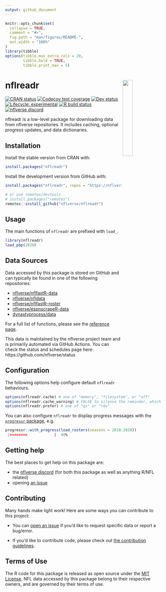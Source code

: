 ```yaml
---
output: github_document
---
```


<!-- README.md is generated from README.Rmd. Please edit that file -->

```r
knitr::opts_chunk$set(
  collapse = TRUE,
  comment = "#>",
  fig.path = "man/figures/README-",
  out.width = "100%"
)
library(tibble)
options(tibble.max_extra_cols = 20,
        tibble.bold = TRUE,
        tibble.print_max = 5)
```

# nflreadr <a href='https://nflreadr.nflverse.com'><img src='man/figures/logo.svg' align="right" width="25%" min-width="120px" /></a>

<!-- badges: start -->
[![CRAN status](https://img.shields.io/cran/v/nflreadr?style=flat-square&logo=R&label=CRAN)](https://CRAN.R-project.org/package=nflreadr)
[![Codecov test coverage](https://img.shields.io/codecov/c/github/nflverse/nflreadr?label=codecov&style=flat-square&logo=codecov)](https://codecov.io/gh/nflverse/nflreadr?branch=main)
[![Dev status](https://img.shields.io/github/r-package/v/nflverse/nflreadr/main?label=dev%20version&style=flat-square&logo=github)](https://nflreadr.nflverse.com/)
[![Lifecycle: experimental](https://img.shields.io/badge/lifecycle-experimental-orange.svg?style=flat-square)](https://lifecycle.r-lib.org/articles/stages.html)
[![R build status](https://img.shields.io/github/workflow/status/nflverse/nflreadr/R-CMD-check?label=R%20check&style=flat-square&logo=github)](https://github.com/nflverse/nflreadr/actions)
[![nflverse discord](https://img.shields.io/discord/789805604076126219?color=7289da&label=nflverse%20discord&logo=discord&logoColor=fff&style=flat-square)](https://discord.com/invite/5Er2FBnnQa)

<!-- badges: end -->

nflreadr is a low-level package for downloading data from nflverse repositories. It includes caching, optional progress updates, and data dictionaries.

## Installation

Install the stable version from CRAN with:
```r
install.packages("nflreadr")
```

Install the development version from GitHub with:

```r
install.packages("nflreadr", repos = "https://nflverse.r-universe.dev")

# or use remotes/devtools
# install.packages("remotes")
remotes::install_github("nflverse/nflreadr")
```

## Usage

The main functions of `nflreadr` are prefixed with `load_`.

```r
library(nflreadr)
load_pbp(2020)
```

## Data Sources

Data accessed by this package is stored on GitHub and can typically be found in one of the following repositories:

- [nflverse/nflfastR-data](https://github.com/nflverse/nflfastR-data)
- [nflverse/nfldata](https://github.com/nflverse/nfldata)
- [nflverse/nflfastR-roster](https://github.com/nflverse/nflfastR-roster)
- [nflverse/espnscrapeR-data](https://github.com/nflverse/espnscrapeR-data)
- [dynastyprocess/data](https://github.com/dynastyprocess/data)

For a full list of functions, please see the [reference page](https://nflreadr.nflverse.com/reference/index.html).

This data is maintained by the nflverse project team and is primarily automated via GitHub Actions. You can check the status and schedules page here: https://github.com/nflverse/status

## Configuration

The following options help configure default `nflreadr` behaviours. 

```r
options(nflreadr.cache) # one of "memory", "filesystem", or "off"
options(nflreadr.cache_warning) # FALSE to silence the reminder, which happens every eight hours or so.
options(nflreadr.prefer) # one of "qs" or "rds"
```

You can also configure `nflreadr` to display progress messages with the [`progressr` package](https://progressr.futureverse.org), e.g.

```r
progressr::with_progress(load_rosters(seasons = 2010:2020))
 |========            |  40%
```

## Getting help

The best places to get help on this package are:

-   the [nflverse discord](https://discord.com/invite/5Er2FBnnQa) (for both this package as well as anything R/NFL related)
-   opening [an issue](https://github.com/nflverse/nflreadr/issues/new/choose)

## Contributing

Many hands make light work! Here are some ways you can contribute to
this project:

-   You can [open an issue](https://github.com/nflverse/nflreadr/issues/new/choose) if you’d like to request specific data or report a bug/error.

-   If you’d like to contribute code, please check out [the contribution guidelines](https://nflreadr.nflverse.com/CONTRIBUTING.html).

## Terms of Use

The R code for this package is released as open source under the [MIT License](https://nflreadr.nflverse.com/LICENSE.html). NFL data accessed by this package belong to their respective owners, and are governed by their terms of use.
